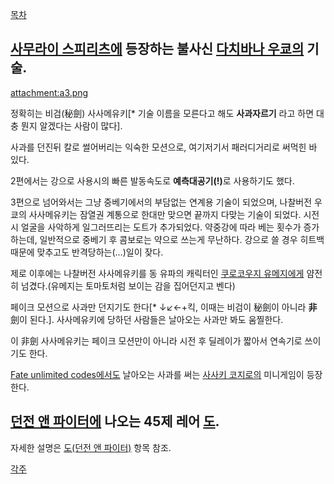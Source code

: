 [[목차]]
== [[사무라이 스피리츠]]에 등장하는 불사신 [[다치바나 우쿄]]의 기술. == 
attachment:a3.png

정확히는 비검(秘劍) 사사메유키[* 기술 이름을 모른다고 해도 '''사과자르기''' 라고 하면 대충 뭔지 알겠다는 사람이 많다].

사과를 던진뒤 칼로 썰어버리는 익숙한 모션으로, 여기저기서 패러디거리로 써먹힌 바 있다.

2편에서는 강으로 사용시의 빠른 발동속도로 '''예측대공기(!)'''로 사용하기도 했다.

3편으로 넘어와서는 그냥 중베기에서의 부담없는 연계용 기술이 되었으며, 나찰버전 우쿄의 사사메유키는 잠열권 계통으로 한대만 맞으면 끝까지 다맞는 기술이 되었다. 시전시 얼굴을 사악하게 일그러뜨리는 도트가 추가되었다.
약중강에 따라 베는 횟수가 증가하는데, 일반적으로 중베기 후 콤보로는 약으로 쓰는게 무난하다. 강으로 쓸 경우 히트백 때문에 맞추고도 반격당하는(...)일이 잦다.  

제로 이후에는 나찰버전 사사메유키를 동 유파의 캐릭터인 [[쿠로코우지 유메지]]에게 얌전히 넘겼다.(유메지는 토마토처럼 보이는 감을 집어던지고 벤다)

페이크 모션으로 사과만 던지기도 한다[* ↓↙←+킥, 이때는 비검이 秘劍이 아니라 '''非'''劍이 된다.]. 사사메유키에 당하던 사람들은 날아오는 사과만 봐도 움찔한다.

이 非劍 사사메유키는 페이크 모션만이 아니라 시전 후 딜레이가 짧아서 연속기로
쓰이기도 한다.

[[Fate unlimited codes]]에서도 날아오는 사과를 써는 [[사사키 코지로]]의 미니게임이 등장한다.

== [[던전 앤 파이터]]에 나오는 45제 레어 [[도]]. ==
자세한 설명은 [[도(던전 앤 파이터)]] 항목 참조.

[[각주]]
